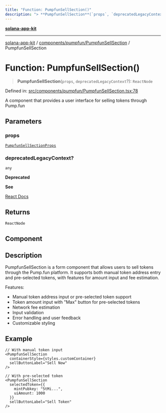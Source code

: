 ```yaml
---
title: "Function: PumpfunSellSection()"
description: "> **PumpfunSellSection**(`props`, `deprecatedLegacyContext`?): `ReactNode`"
---
```


[**solana-app-kit**](../../../../README.mdx)

***

[solana-app-kit](../../../../README.mdx) / [components/pumpfun/PumpfunSellSection](../README.mdx) / PumpfunSellSection

# Function: PumpfunSellSection()

> **PumpfunSellSection**(`props`, `deprecatedLegacyContext`?): `ReactNode`

Defined in: [src/components/pumpfun/PumpfunSellSection.tsx:78](https://github.com/SendArcade/solana-social-starter/blob/b27156124ee1831d644b1af765e8d55a2885cd4f/src/components/pumpfun/PumpfunSellSection.tsx#L78)

A component that provides a user interface for selling tokens through Pump.fun

## Parameters

### props

[`PumpfunSellSectionProps`](../interfaces/PumpfunSellSectionProps.mdx)

### deprecatedLegacyContext?

`any`

**Deprecated**

**See**

[React Docs](https://legacy.reactjs.org/docs/legacy-context.html#referencing-context-in-lifecycle-methods)

## Returns

`ReactNode`

## Component

## Description

PumpfunSellSection is a form component that allows users to sell tokens
through the Pump.fun platform. It supports both manual token address entry
and pre-selected tokens, with features for amount input and fee estimation.

Features:
- Manual token address input or pre-selected token support
- Token amount input with "Max" button for pre-selected tokens
- Network fee estimation
- Input validation
- Error handling and user feedback
- Customizable styling

## Example

```tsx
// With manual token input
<PumpfunSellSection
  containerStyle={styles.customContainer}
  sellButtonLabel="Sell Now"
/>

// With pre-selected token
<PumpfunSellSection
  selectedToken={{
    mintPubkey: "5tMi...",
    uiAmount: 1000
  }}
  sellButtonLabel="Sell Token"
/>
```
